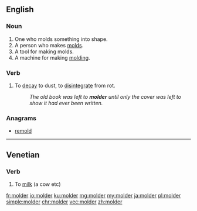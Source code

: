 {{also|mölder}}
==English==

===Noun===
{{en-noun}}

# One who molds something into shape.
# A person who makes [[mold]]s.
# A tool for making molds.
# A machine for making [[molding]].

===Verb===
{{en-verb}}

# To [[decay]] to dust, to [[disintegrate]] from rot.
#: ''The old book was left to '''molder''' until only the cover was left to show it had ever been written.''

===Anagrams===
* [[remold#English|remold]]

----

==Venetian==

===Verb===
{{head|vec|verb}}

# To [[milk]] (a cow etc)

[[fr:molder]]
[[io:molder]]
[[ku:molder]]
[[mg:molder]]
[[my:molder]]
[[ja:molder]]
[[pl:molder]]
[[simple:molder]]
[[chr:molder]]
[[vec:molder]]
[[zh:molder]]